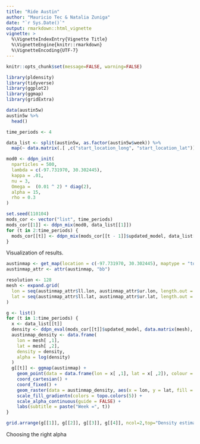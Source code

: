 ```yaml
---
title: "Ride Austin"
author: "Mauricio Tec & Natalia Zuniga"
date: "`r Sys.Date()`"
output: rmarkdown::html_vignette
vignette: >
  %\VignetteIndexEntry{Vignette Title}
  %\VignetteEngine{knitr::rmarkdown}
  %\VignetteEncoding{UTF-7}
---
```


```r
knitr::opts_chunk$set(message=FALSE, warning=FALSE)
```


```r
library(pldensity)
library(tidyverse)
library(ggplot2)
library(ggmap)
library(gridExtra)
```

```r
data(austin5w)
austin5w %>% 
  head()
```

```r
time_periods <- 4
```

```r
data_list <- split(austin5w, as.factor(austin5w$week)) %>% 
  map(~ data.matrix(.[ ,c("start_location_long", "start_location_lat")]))
```


```r
mod0 <- ddpn_init(
  nparticles = 500,
  lambda = c(-97.731970, 30.302445),
  kappa = .01,
  nu = 3,
  Omega =  (0.01 ^ 2) * diag(2),
  alpha = 15,
  rho = 0.3
) 
```

```r
set.seed(110104)
mods_cor <- vector("list", time_periods) 
mods_cor[[1]] <- ddpn_mix(mod0, data_list[[1]])
for (t in 2:time_periods) {
  mods_cor[[t]] <- ddpn_mix(mods_cor[[t - 1]]$updated_model, data_list[[t]])
}
```

Visualization of results.

```r
austinmap <- get_map(location = c(-97.731970, 30.302445), maptype = "toner", zoom = 11)
austinmap_attr <- attr(austinmap, "bb")
```

```r
resolution <- 128
mesh <- expand.grid(
  lon = seq(austinmap_attr$ll.lon, austinmap_attr$ur.lon, length.out = resolution),
  lat = seq(austinmap_attr$ll.lat, austinmap_attr$ur.lat, length.out = resolution)
)
```


```r
g <- list()
for (t in 1:time_periods) {
  x <- data_list[[t]]
  density <- ddpn_eval(mods_cor[[t]]$updated_model, data.matrix(mesh), nparticles = 100)
  austinmap_density <- data.frame(
    lon = mesh[ ,1],
    lat = mesh[ ,2],
    density = density,
    alpha = log(density)
  )  
  g[[t]] <- ggmap(austinmap) + 
    geom_point(data = data.frame(lon = x[ ,1], lat = x[ ,2]), colour = "red", alpha = 0.9) +
    coord_cartesian() +
    coord_fixed() +
    geom_raster(data = austinmap_density, aes(x = lon, y = lat, fill = log(density), alpha = alpha)) +
    scale_fill_gradientn(colors = topo.colors(5)) +
    scale_alpha_continuous(guide = FALSE) +
    labs(subtitle = paste("Week =", t))
}
```

```r
grid.arrange(g[[1]], g[[2]], g[[3]], g[[4]], ncol=2,top="Density estimation over 4 weeks")
```


Choosing the right alpha

